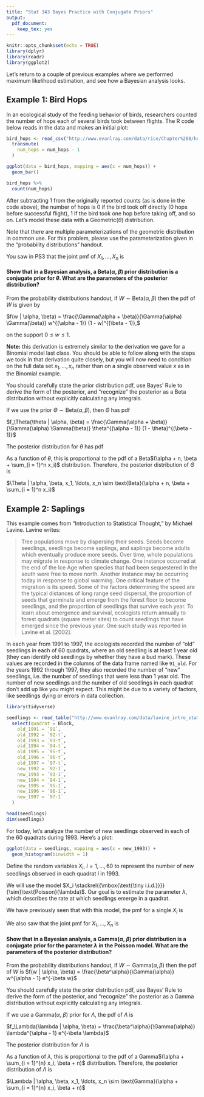```yaml
---
title: "Stat 343 Bayes Practice with Conjugate Priors"
output:
  pdf_document:
    keep_tex: yes
---
```


```r
knitr::opts_chunk$set(echo = TRUE)
library(dplyr)
library(readr)
library(ggplot2)
```

\def\simiid{\stackrel{{\mbox{\text{\tiny i.i.d.}}}}{\sim}}

Let's return to a couple of previous examples where we performed maximum likelihood estimation, and see how a Bayesian analysis looks.

## Example 1: Bird Hops

In an ecological study of the feeding behavior of birds, researchers counted the number of hops each of several birds took between flights.  The R code below reads in the data and makes an initial plot:

```r
bird_hops <- read_csv("http://www.evanlray.com/data/rice/Chapter%208/hops.csv") %>%
  transmute(
    num_hops = num_hops - 1
  )

ggplot(data = bird_hops, mapping = aes(x = num_hops)) +
  geom_bar()

bird_hops %>%
  count(num_hops)
```

After subtracting 1 from the originally reported counts (as is done in the code above), the number of hops is 0 if the bird took off directly (0 hops before successful flight), 1 if the bird took one hop before taking off, and so on.  Let's model these data with a Geometric$(\theta)$ distribution.

Note that there are multiple parameterizations of the geometric distribution in common use.  For this problem, please use the parameterization given in the "probability distributions" handout.

You saw in PS3 that the joint pmf of $X_1, \ldots, X_n$ is

\begin{align*}
f(x_1, \ldots, x_n | \theta) &= \prod_{i = 1}^n f(x_i | \theta) \\
&= \prod_{i = 1}^n (1 - \theta)^{x_i}\theta \\
&= (1 - \theta)^{\sum_{i = 1}^n x_i}\theta^n
\end{align*}

#### Show that in a Bayesian analysis, a Beta($\alpha$, $\beta$) prior distribution is a conjugate prior for $\theta$.  What are the parameters of the posterior distribution?

From the probability distributions handout, if $W \sim \text{Beta}(\alpha, \beta)$ then the pdf of $W$ is given by

$f(w | \alpha, \beta) = \frac{\Gamma(\alpha + \beta)}{\Gamma(\alpha) \Gamma(\beta)} w^{(\alpha - 1)} (1 - w)^{(\beta - 1)},$

on the support $0 \leq w \leq 1$.

**Note:** this derivation is extremely similar to the derivation we gave for a Binomial model last class.  You should be able to follow along with the steps we took in that derivation quite closely, but you will now need to condition on the full data set $x_1, \ldots, x_n$ rather than on a single observed value $x$ as in the Binomial example.

You should carefully state the prior distribution pdf, use Bayes' Rule to derive the form of the posterior, and "recognize" the posterior as a Beta distribution without explicitly calculating any integrals.

If we use the prior $\Theta \sim \text{Beta}(\alpha, \beta)$, then $\Theta$ has pdf

$f_\Theta(\theta | \alpha, \beta) = \frac{\Gamma(\alpha + \beta)}{\Gamma(\alpha) \Gamma(\beta)} \theta^{(\alpha - 1)} (1 - \theta)^{(\beta - 1)}$

The posterior distribution for $\theta$ has pdf

\begin{align*}
f_{\Theta| X_1, \ldots, X_n}(\theta | x_1, \ldots, x_n, \alpha, \beta) &= \frac{f_{\Theta, X_1, \ldots, X_n}(\theta, x_1, \ldots, x_n, \alpha, \beta)}{f_{X_1, \ldots, X_n}(x_1, \ldots, x_n | \alpha, \beta)} \\
&= \frac{f_{\Theta}(\theta | \alpha, \beta) f_{X_1, \ldots, X_n | \theta}(x_1, \ldots, x_n)}{\int_{0}^1 f_{\Theta}(\theta | \alpha, \beta) f_{X_1, \ldots, X_n | \theta}(x_1, \ldots, x_n) d \theta} \\
&= \frac{\frac{\Gamma(\alpha + \beta)}{\Gamma(\alpha) \Gamma(\beta)} \theta^{(\alpha - 1)} (1 - \theta)^{(\beta - 1)} (1 - \theta)^{\sum_{i = 1}^n x_i}\theta^n }{ \int_0^1 \frac{\Gamma(\alpha + \beta)}{\Gamma(\alpha) \Gamma(\beta)} \theta^{(\alpha - 1)} (1 - \theta)^{(\beta - 1)} (1 - \theta)^{\sum_{i = 1}^n x_i}\theta^n \, d \theta} \\
&\varpropto \theta^{(\alpha + n - 1)} (1 - \theta)^{(\beta + \sum_{i = 1}^n x_i - 1)}
\end{align*}

As a function of $\theta$, this is proportional to the pdf of a Beta$(\alpha + n, \beta + \sum_{i = 1}^n x_i)$ distribution.  Therefore, the posterior distribution of $\Theta$ is 

$\Theta | \alpha, \beta, x_1, \ldots, x_n \sim \text{Beta}(\alpha + n, \beta + \sum_{i = 1}^n x_i)$

\newpage

## Example 2: Saplings

This example comes from "Introduction to Statistical Thought," by Michael Lavine. Lavine writes:

> Tree populations move by dispersing their seeds. Seeds become seedlings, seedlings become saplings, and saplings become adults which eventually produce more seeds. Over time, whole populations may migrate in response to climate change. One instance occurred at the end of the Ice Age when species that had been sequestered in the south were free to move north. Another instance may be occurring today in response to global warming. One critical feature of the migration is its speed. Some of the factors determining the speed are the typical distances of long range seed dispersal, the proportion of seeds that germinate and emerge from the forest floor to become seedlings, and the proportion of seedlings that survive each year. To learn about emergence and survival, ecologists return annually to forest quadrats (square meter sites) to count seedlings that have emerged since the previous year. One such study was reported in Lavine et al. [2002].

In each year from 1991 to 1997, the ecologists recorded the number of "old" seedlings in each of 60 quadrats, where an old seedling is at least 1 year old (they can identify old seedlings by whether they have a bud mark). These values are recorded in the columns of the data frame named like `91_old`. For the years 1992 through 1997, they also recorded the number of "new" seedlings, i.e. the number of seedlings that were less than 1 year old. The number of new seedlings and the number of old seedlings in each quadrat don't add up like you might expect. This might be due to a variety of factors,
like seedlings dying or errors in data collection.

```r
library(tidyverse)

seedlings <- read_table("http://www.evanlray.com/data/lavine_intro_stat_thought/seedlings.txt") %>%
  select(quadrat = Block,
    old_1991 = `91`,
    old_1992 = `92-t`,
    old_1993 = `93-t`,
    old_1994 = `94-t`,
    old_1995 = `95-t`,
    old_1996 = `96-t`,
    old_1997 = `97-t`,
    new_1992 = `92-1`,
    new_1993 = `93-1`,
    new_1994 = `94-1`,
    new_1995 = `95-1`,
    new_1996 = `96-1`,
    new_1997 = `97-1`
  )

head(seedlings)
dim(seedlings)
```

For today, let's analyze the number of new seedlings observed in each of the 60 quadrats during 1993. Here's a plot:

```r
ggplot(data = seedlings, mapping = aes(x = new_1993)) +
  geom_histogram(binwidth = 1)
```

Define the random variables $X_i$, $i = 1, \ldots, 60$ to represent the number of new seedlings observed in each quadrat  $i$ in 1993.

We will use the model $X_i \simiid \text{Poisson}(\lambda)$.  Our goal is to estimate the parameter $\lambda$, which describes the rate at which seedlings emerge in a quadrat.

We have previously seen that with this model, the pmf for a single $X_i$ is

\begin{align*}
f(x_i | \lambda) &= e^{-\lambda} \frac{\lambda^{x_i}}{x_i !}.
\end{align*}

We also saw that the joint pmf for $X_1, \ldots, X_n$ is

\begin{align*}
f(x_1, \ldots, x_{n} | \lambda) &= \prod_{i = 1}^{n} f(x_i | \lambda) \\
&= \prod_{i = 1}^{n} e^{-\lambda} \frac{\lambda^{x_i}}{x_i !} \\
&= e^{-n \lambda} \lambda^{\left(\sum_{i = 1}^{n} x_i\right)} \prod_{i = 1}^{n}\frac{1}{x_i !}
\end{align*}

#### Show that in a Bayesian analysis, a Gamma($\alpha$, $\beta$) prior distribution is a conjugate prior for the parameter $\lambda$ in the Poisson model.  What are the parameters of the posterior distribution?

From the probability distributions handout, if $W \sim \text{Gamma}(\alpha, \beta)$ then the pdf of $W$ is
$f(w | \alpha, \beta) = \frac{\beta^\alpha}{\Gamma(\alpha)} w^{\alpha - 1} e^{-\beta w}$

You should carefully state the prior distribution pdf, use Bayes' Rule to derive the form of the posterior, and "recognize" the posterior as a Gamma distribution without explicitly calculating any integrals.

If we use a Gamma($\alpha$, $\beta$) prior for $\Lambda$, the pdf of $\Lambda$ is

$f_\Lambda(\lambda | \alpha, \beta) = \frac{\beta^\alpha}{\Gamma(\alpha)} \lambda^{\alpha - 1} e^{-\beta \lambda}$

The posterior distribution for $\Lambda$ is 

\begin{align*}
f_{\Lambda|X_1, \ldots, X_n}(\lambda | x_1, \ldots, x_n, \alpha, \beta) &= \frac{f_{\Lambda, X_1, \ldots, X_n}(\lambda, x_1, \ldots, x_n| \alpha, \beta)}{f_{X_1, \ldots, X_n}(x_1, \ldots, x_n| \alpha, \beta)} \\
&= \frac{f_{\Lambda}(\lambda | \alpha, \beta) f_{X_1, \ldots, X_n | \Lambda}(x_1, \ldots, x_n| \alpha, \beta)}{\int f_{\Lambda}(\lambda | \alpha, \beta) f_{X_1, \ldots, X_n | \Lambda}(x_1, \ldots, x_n| \alpha, \beta) d \lambda } \\
&= \frac{\frac{\beta^\alpha}{\Gamma(\alpha)} \lambda^{\alpha - 1} e^{-\beta \lambda} e^{-n \lambda} \lambda^{\left(\sum_{i = 1}^{n} x_i\right)} \prod_{i = 1}^{n}\frac{1}{x_i !}}{\int \frac{\beta^\alpha}{\Gamma(\alpha)} \lambda^{\alpha - 1} e^{-\beta \lambda} e^{-n \lambda} \lambda^{\left(\sum_{i = 1}^{n} x_i\right)} \prod_{i = 1}^{n}\frac{1}{x_i !} d \lambda } \\
&\varpropto \lambda^{\alpha - 1} e^{-\beta \lambda} e^{-n \lambda} \lambda^{\left(\sum_{i = 1}^{n} x_i\right)} \\
&= \lambda^{\alpha + \sum_{i = 1}^{n} x_i - 1} e^{-(\beta + n) \lambda}
\end{align*}

As a function of $\lambda$, this is proportional to the pdf of a Gamma$(\alpha + \sum_{i = 1}^{n} x_i, \beta + n)$ distribution.  Therefore, the posterior distribution of $\Lambda$ is 

$\Lambda | \alpha, \beta, x_1, \ldots, x_n \sim \text{Gamma}(\alpha + \sum_{i = 1}^{n} x_i, \beta + n)$
